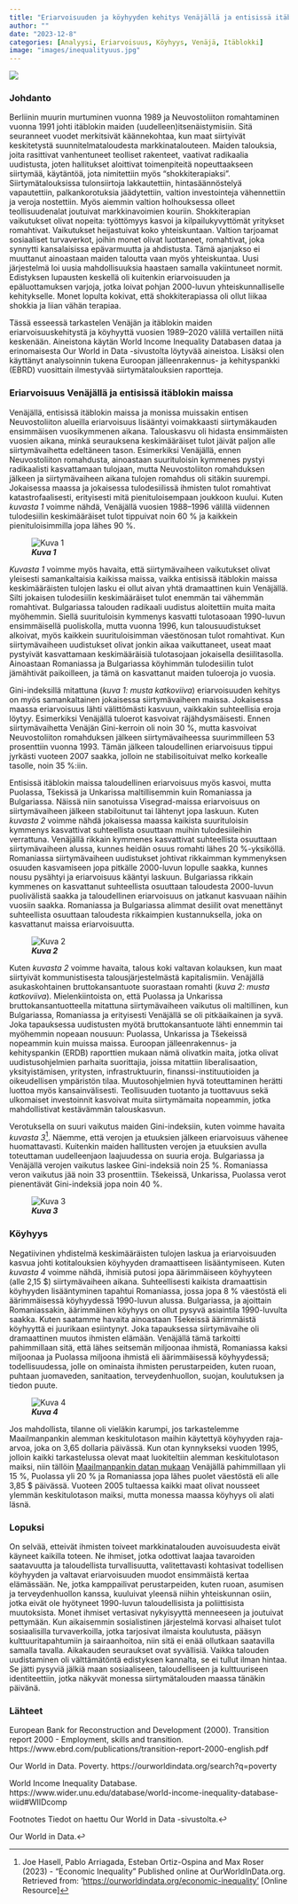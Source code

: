 ```yaml
---
title: "Eriarvoisuuden ja köyhyyden kehitys Venäjällä ja entisissä itäblokin maissa"
author: ""
date: "2023-12-8"
categories: [Analyysi, Eriarvoisuus, Köyhyys, Venäjä, Itäblokki]
image: "images/inequalityuus.jpg"
---
```


![](images/inequalityuus.jpg)

### Johdanto

Berliinin muurin murtuminen vuonna 1989 ja Neuvostoliiton romahtaminen vuonna 1991 johti itäblokin maiden (uudelleen)itsenäistymisiin. Sitä seuranneet vuodet merkitsivät käännekohtaa, kun maat siirtyivät keskitetystä suunnitelmataloudesta markkinatalouteen. Maiden talouksia, joita rasittivat vanhentuneet teolliset rakenteet, vaativat radikaalia uudistusta, joten hallitukset aloittivat toimenpiteitä nopeuttaakseen siirtymää, käytäntöä, jota nimitettiin myös "shokkiterapiaksi". Siirtymätalouksissa tulonsiirtoja lakkautettiin, hintasäännöstelyä vapautettiin, palkankorotuksia jäädytettiin, valtion investointeja vähennettiin ja veroja nostettiin. Myös aiemmin valtion holhouksessa olleet teollisuudenalat joutuivat markkinavoimien kouriin. Shokkiterapian vaikutukset olivat nopeita: työttömyys kasvoi ja kilpailukyvyttömät yritykset romahtivat. Vaikutukset heijastuivat koko yhteiskuntaan. Valtion tarjoamat sosiaaliset turvaverkot, joihin monet olivat luottaneet, romahtivat, joka synnytti kansalaisissa epävarmuutta ja ahdistusta. Tämä ajanjakso ei muuttanut ainoastaan maiden taloutta vaan myös yhteiskuntaa. Uusi järjestelmä loi uusia mahdollisuuksia haastaen samalla vakiintuneet normit. Edistyksen lupausten keskellä oli kuitenkin eriarvoisuuden ja epäluottamuksen varjoja, jotka loivat pohjan 2000-luvun yhteiskunnalliselle kehitykselle. Monet lopulta kokivat, että shokkiterapiassa oli ollut liikaa shokkia ja liian vähän terapiaa.

Tässä esseessä tarkastelen Venäjän ja itäblokin maiden eriarvoisuuskehitystä ja köyhyyttä vuosien 1989--2020 välillä vertaillen niitä keskenään. Aineistona käytän World Income Inequality Databasen dataa ja erinomaisesta Our World in Data -sivustolta löytyvää aineistoa. Lisäksi olen käyttänyt analysoinnin tukena Euroopan jälleenrakennus- ja kehityspankki (EBRD) vuosittain ilmestyvää siirtymätalouksien raportteja.

### Eriarvoisuus Venäjällä ja entisissä itäblokin maissa

Venäjällä, entisissä itäblokin maissa ja monissa muissakin entisen Neuvostoliiton alueilla eriarvoisuus lisääntyi voimakkaasti siirtymäkauden ensimmäisen vuosikymmenen aikana. Talouskasvu oli hidasta ensimmäisten vuosien aikana, minkä seurauksena keskimääräiset tulot jäivät paljon alle siirtymävaihetta edeltäneen tason. Esimerkiksi Venäjällä, ennen Neuvostoliiton romahdusta, ainoastaan suurituloisin kymmenes pystyi radikaalisti kasvattamaan tulojaan, mutta Neuvostoliiton romahduksen jälkeen ja siirtymävaiheen aikana tulojen romahdus oli sitäkin suurempi. Jokaisessa maassa ja jokaisessa tulodesiilissä ihmisten tulot romahtivat katastrofaalisesti, erityisesti mitä pienituloisempaan joukkoon kuului. Kuten *kuvasta 1* voimme nähdä, Venäjällä vuosien 1988--1996 välillä viidennen tulodesiilin keskimääräiset tulot tippuivat noin 60 % ja kaikkein pienituloisimmilla jopa lähes 90 %.

![***Kuva 1***](images/Inequality.jpg){fig-align="center"}

*Kuvasta 1* voimme myös havaita, että siirtymävaiheen vaikutukset olivat yleisesti samankaltaisia kaikissa maissa, vaikka entisissä itäblokin maissa keskimääräisten tulojen lasku ei ollut aivan yhtä dramaattinen kuin Venäjällä. Silti jokaisen tulodesiilin keskimääräiset tulot enemmän tai vähemmän romahtivat. Bulgariassa talouden radikaali uudistus aloitettiin muita maita myöhemmin. Siellä suurituloisin kymmenys kasvatti tulotasoaan 1990-luvun ensimmäisellä puoliskolla, mutta vuonna 1996, kun talousuudistukset alkoivat, myös kaikkein suurituloisimman väestönosan tulot romahtivat. Kun siirtymävaiheen uudistukset olivat jonkin aikaa vaikuttaneet, useat maat pystyivät kasvattamaan keskimääräisiä tulotasojaan jokaisella desiilitasolla. Ainoastaan Romaniassa ja Bulgariassa köyhimmän tulodesiilin tulot jämähtivät paikoilleen, ja tämä on kasvattanut maiden tuloeroja jo vuosia.

Gini-indeksillä mitattuna (*kuva 1: musta katkoviiva*) eriarvoisuuden kehitys on myös samankaltainen jokaisessa siirtymävaiheen maissa. Jokaisessa maassa eriarvoisuus lähti välittömästi kasvuun, vaikkakin suhteellisia eroja löytyy. Esimerkiksi Venäjällä tuloerot kasvoivat räjähdysmäisesti. Ennen siirtymävaihetta Venäjän Gini-kerroin oli noin 30 %, mutta kasvoivat Neuvostoliiton romahduksen jälkeen siirtymävaiheessa suurimmilleen 53 prosenttiin vuonna 1993. Tämän jälkeen taloudellinen eriarvoisuus tippui jyrkästi vuoteen 2007 saakka, jolloin ne stabilisoituivat melko korkealle tasolle, noin 35 %:iin.

Entisissä itäblokin maissa taloudellinen eriarvoisuus myös kasvoi, mutta Puolassa, Tšekissä ja Unkarissa maltillisemmin kuin Romaniassa ja Bulgariassa. Näissä niin sanotuissa Visegrad-maissa eriarvoisuus on siirtymävaiheen jälkeen stabiloitunut tai lähtenyt jopa laskuun. Kuten *kuvasta 2* voimme nähdä jokaisessa maassa kaikista suurituloisin kymmenys kasvattivat suhteellista osuuttaan muihin tulodesiileihin verrattuna. Venäjällä rikkain kymmenes kasvattivat suhteellista osuuttaan siirtymävaiheen alussa, kunnes heidän osuus romahti lähes 20 %-yksiköllä. Romaniassa siirtymävaiheen uudistukset johtivat rikkaimman kymmenyksen osuuden kasvamiseen jopa pitkälle 2000-luvun lopulle saakka, kunnes nousu pysähtyi ja eriarvoisuus kääntyi laskuun. Bulgariassa rikkain kymmenes on kasvattanut suhteellista osuuttaan taloudesta 2000-luvun puolivälistä saakka ja taloudellinen eriarvoisuus on jatkanut kasvuaan näihin vuosiin saakka. Romaniassa ja Bulgariassa alimmat desiilit ovat menettänyt suhteellista osuuttaan taloudesta rikkaimpien kustannuksella, joka on kasvattanut maissa eriarvoisuutta.

![***Kuva 2***](images/inequality_2.jpg){fig-align="center"}

Kuten *kuvasta 2* voimme havaita, talous koki valtavan kolauksen, kun maat siirtyivät kommunistisesta talousjärjestelmästä kapitalismiin. Venäjällä asukaskohtainen bruttokansantuote suorastaan romahti (*kuva 2: musta katkoviiva*). Mielenkiintoista on, että Puolassa ja Unkarissa bruttokansantuotteella mitattuna siirtymävaiheen vaikutus oli maltillinen, kun Bulgariassa, Romaniassa ja erityisesti Venäjällä se oli pitkäaikainen ja syvä. Joka tapauksessa uudistusten myötä bruttokansantuote lähti ennemmin tai myöhemmin nopeaan nousuun: Puolassa, Unkarissa ja Tšekeissä nopeammin kuin muissa maissa. Euroopan jälleenrakennus- ja kehityspankin (ERDB) raporttien mukaan nämä olivatkin maita, jotka olivat uudistusohjelmien parhaita suorittajia, joissa mitattiin liberalisaation, yksityistämisen, yritysten, infrastruktuurin, finanssi-instituutioiden ja oikeudellisen ympäristön tilaa. Muutosohjelmien hyvä toteuttaminen herätti luottoa myös kansainvälisesti. Teollisuuden tuotanto ja tuottavuus sekä ulkomaiset investoinnit kasvoivat muita siirtymämaita nopeammin, jotka mahdollistivat kestävämmän talouskasvun.

Verotuksella on suuri vaikutus maiden Gini-indeksiin, kuten voimme havaita *kuvasta 3*[^1]. Näemme, että verojen ja etuuksien jälkeen eriarvoisuus vähenee huomattavasti. Kuitenkin maiden hallitusten verojen ja etuuksien avulla toteuttaman uudelleenjaon laajuudessa on suuria eroja. Bulgariassa ja Venäjällä verojen vaikutus laskee Gini-indeksiä noin 25 %. Romaniassa veron vaikutus jää noin 33 prosenttiin. Tšekeissä, Unkarissa, Puolassa verot pienentävät Gini-indeksiä jopa noin 40 %.

[^1]: Joe Hasell, Pablo Arriagada, Esteban Ortiz-Ospina and Max Roser (2023) - "Economic Inequality" Published online at OurWorldInData.org. Retrieved from: '[https://ourworldindata.org/economic-inequality'](https://ourworldindata.org/economic-inequality') \[Online Resource\]

![***Kuva 3***](images/inequality_tax-02.png){fig-align="center"}

### Köyhyys

Negatiivinen yhdistelmä keskimääräisten tulojen laskua ja eriarvoisuuden kasvua johti kotitalouksien köyhyyden dramaattiseen lisääntymiseen. Kuten *kuvasta 4* voimme nähdä, ihmisiä putosi jopa äärimmäiseen köyhyyteen (alle 2,15 \$) siirtymävaiheen aikana. Suhteellisesti kaikista dramaattisin köyhyyden lisääntyminen tapahtui Romaniassa, jossa jopa 8 % väestöstä eli äärimmäisessä köyhyydessä 1990-luvun alussa. Bulgariassa, ja ajoittain Romaniassakin, äärimmäinen köyhyys on ollut pysyvä asiaintila 1990-luvulta saakka. Kuten saatamme havaita ainoastaan Tšekeissä äärimmäistä köyhyyttä ei juurikaan esiintynyt. Joka tapauksessa siirtymävaihe oli dramaattinen muutos ihmisten elämään. Venäjällä tämä tarkoitti pahimmillaan sitä, että lähes seitsemän miljoonaa ihmistä, Romaniassa kaksi miljoonaa ja Puolassa miljoona ihmistä eli äärimmäisessä köyhyydessä; todellisuudessa, jolle on ominaista ihmisten perustarpeiden, kuten ruoan, puhtaan juomaveden, sanitaation, terveydenhuollon, suojan, koulutuksen ja tiedon puute.

![***Kuva 4***](images/poverty.jpg){fig-align="center"}

Jos mahdollista, tilanne oli vieläkin karumpi, jos tarkastelemme Maailmanpankin alemman keskitulotason maihin käytettyä köyhyyden raja-arvoa, joka on 3,65 dollaria päivässä. Kun otan kynnykseksi vuoden 1995, jolloin kaikki tarkastelussa olevat maat luokiteltiin alemman keskitulotason maiksi, niin tällöin [Maailmanpankin datan mukaan](https://ourworldindata.org/explorers/poverty-explorer?tab=chart&time=1989..latest&facet=entity&country=POL~RUS~HUN~CZE~ROU~BGR&pickerSort=desc&pickerMetric=headcount_ratio_365&Indicator=Share+in+poverty&Poverty+line=%243.65+per+day%3A+Lower-middle+income+poverty+line&Household+survey+data+type=Show+data+from+both+income+and+consumption+surveys&Show+breaks+between+less+comparable+surveys=false "Share of population living on less than $3.65 a day, 1989 to 2020") Venäjällä pahimmillaan yli 15 %, Puolassa yli 20 % ja Romaniassa jopa lähes puolet väestöstä eli alle 3,85 \$ päivässä. Vuoteen 2005 tultaessa kaikki maat olivat nousseet ylemmän keskitulotason maiksi, mutta monessa maassa köyhyys oli alati läsnä.

### Lopuksi

On selvää, etteivät ihmisten toiveet markkinatalouden auvoisuudesta eivät käyneet kaikilla toteen. Ne ihmiset, jotka odottivat laajaa tavaroiden saatavuutta ja taloudellista turvallisuutta, valitettavasti kohtasivat todellisen köyhyyden ja valtavat eriarvoisuuden muodot ensimmäistä kertaa elämässään. Ne, jotka kamppailivat perustarpeiden, kuten ruoan, asumisen ja terveydenhuollon kanssa, kuuluivat yleensä niihin yhteiskunnan osiin, jotka eivät ole hyötyneet 1990-luvun taloudellisista ja poliittisista muutoksista. Monet ihmiset vertasivat nykyisyyttä menneeseen ja joutuivat pettymään. Kun aikaisemmin sosialistinen järjestelmä korvasi alhaiset tulot sosiaalisilla turvaverkoilla, jotka tarjosivat ilmaista koulutusta, pääsyn kulttuuritapahtumiin ja sairaanhoitoa, niin sitä ei enää ollutkaan saatavilla samalla tavalla. Aikakauden seuraukset ovat syvällisiä. Vaikka talouden uudistaminen oli välttämätöntä edistyksen kannalta, se ei tullut ilman hintaa. Se jätti pysyviä jälkiä maan sosiaaliseen, taloudelliseen ja kulttuuriseen identiteettiin, jotka näkyvät monessa siirtymätalouden maassa tänäkin päivänä.

### Lähteet

European Bank for Reconstruction and Development (2000). Transition report 2000 - Employment, skills and transition. https://www.ebrd.com/publications/transition-report-2000-english.pdf

Our World in Data. Poverty. https://ourworldindata.org/search?q=poverty

World Income Inequality Database. https://www.wider.unu.edu/database/world-income-inequality-database-wiid#WIIDcomp

Footnotes Tiedot on haettu Our World in Data -sivustolta.↩︎

Our World in Data.↩︎
